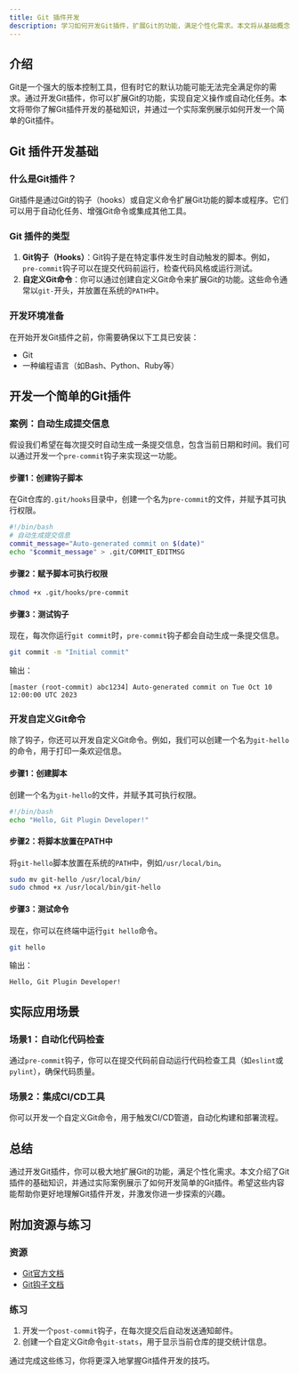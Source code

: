 ```yaml
---
title: Git 插件开发
description: 学习如何开发Git插件，扩展Git的功能，满足个性化需求。本文将从基础概念讲起，逐步引导你完成一个简单的Git插件开发。
---
```


## 介绍

Git是一个强大的版本控制工具，但有时它的默认功能可能无法完全满足你的需求。通过开发Git插件，你可以扩展Git的功能，实现自定义操作或自动化任务。本文将带你了解Git插件开发的基础知识，并通过一个实际案例展示如何开发一个简单的Git插件。

## Git 插件开发基础

### 什么是Git插件？

Git插件是通过Git的钩子（hooks）或自定义命令扩展Git功能的脚本或程序。它们可以用于自动化任务、增强Git命令或集成其他工具。

### Git 插件的类型

1. **Git钩子（Hooks）**：Git钩子是在特定事件发生时自动触发的脚本。例如，`pre-commit`钩子可以在提交代码前运行，检查代码风格或运行测试。
2. **自定义Git命令**：你可以通过创建自定义Git命令来扩展Git的功能。这些命令通常以`git-`开头，并放置在系统的`PATH`中。

### 开发环境准备

在开始开发Git插件之前，你需要确保以下工具已安装：

- Git
- 一种编程语言（如Bash、Python、Ruby等）

## 开发一个简单的Git插件

### 案例：自动生成提交信息

假设我们希望在每次提交时自动生成一条提交信息，包含当前日期和时间。我们可以通过开发一个`pre-commit`钩子来实现这一功能。

#### 步骤1：创建钩子脚本

在Git仓库的`.git/hooks`目录中，创建一个名为`pre-commit`的文件，并赋予其可执行权限。

```bash
#!/bin/bash
# 自动生成提交信息
commit_message="Auto-generated commit on $(date)"
echo "$commit_message" > .git/COMMIT_EDITMSG
```

#### 步骤2：赋予脚本可执行权限

```bash
chmod +x .git/hooks/pre-commit
```

#### 步骤3：测试钩子

现在，每次你运行`git commit`时，`pre-commit`钩子都会自动生成一条提交信息。

```bash
git commit -m "Initial commit"
```

输出：

```
[master (root-commit) abc1234] Auto-generated commit on Tue Oct 10 12:00:00 UTC 2023
```

### 开发自定义Git命令

除了钩子，你还可以开发自定义Git命令。例如，我们可以创建一个名为`git-hello`的命令，用于打印一条欢迎信息。

#### 步骤1：创建脚本

创建一个名为`git-hello`的文件，并赋予其可执行权限。

```bash
#!/bin/bash
echo "Hello, Git Plugin Developer!"
```

#### 步骤2：将脚本放置在PATH中

将`git-hello`脚本放置在系统的`PATH`中，例如`/usr/local/bin`。

```bash
sudo mv git-hello /usr/local/bin/
sudo chmod +x /usr/local/bin/git-hello
```

#### 步骤3：测试命令

现在，你可以在终端中运行`git hello`命令。

```bash
git hello
```

输出：

```
Hello, Git Plugin Developer!
```

## 实际应用场景

### 场景1：自动化代码检查

通过`pre-commit`钩子，你可以在提交代码前自动运行代码检查工具（如`eslint`或`pylint`），确保代码质量。

### 场景2：集成CI/CD工具

你可以开发一个自定义Git命令，用于触发CI/CD管道，自动化构建和部署流程。

## 总结

通过开发Git插件，你可以极大地扩展Git的功能，满足个性化需求。本文介绍了Git插件的基础知识，并通过实际案例展示了如何开发简单的Git插件。希望这些内容能帮助你更好地理解Git插件开发，并激发你进一步探索的兴趣。

## 附加资源与练习

### 资源

- [Git官方文档](https://git-scm.com/doc)
- [Git钩子文档](https://git-scm.com/docs/githooks)

### 练习

1. 开发一个`post-commit`钩子，在每次提交后自动发送通知邮件。
2. 创建一个自定义Git命令`git-stats`，用于显示当前仓库的提交统计信息。

通过完成这些练习，你将更深入地掌握Git插件开发的技巧。